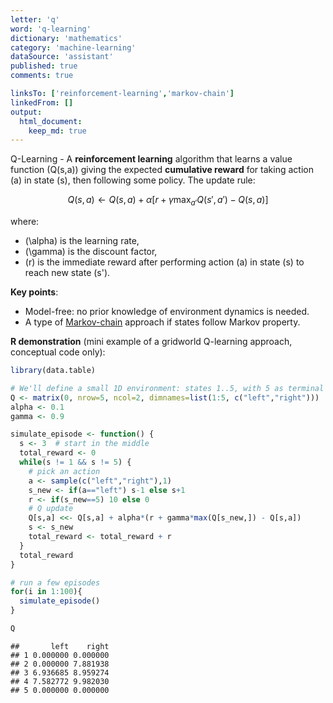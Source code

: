 ```yaml
---
letter: 'q'
word: 'q-learning'
dictionary: 'mathematics'
category: 'machine-learning'
dataSource: 'assistant'
published: true
comments: true

linksTo: ['reinforcement-learning','markov-chain']
linkedFrom: []
output:
  html_document:
    keep_md: true
---
```




<a id="q-learning">Q-Learning</a> - A **reinforcement learning** algorithm that learns a value function \(Q(s,a)\) giving the expected **cumulative reward** for taking action \(a\) in state \(s\), then following some policy. The update rule:

$$
Q(s,a) \leftarrow Q(s,a) + \alpha \bigl[r + \gamma \max_{a'}Q(s', a') - Q(s,a)\bigr]
$$

where:
- \(\alpha\) is the learning rate,
- \(\gamma\) is the discount factor,
- \(r\) is the immediate reward after performing action \(a\) in state \(s\) to reach new state \(s'\).

**Key points**:
- Model-free: no prior knowledge of environment dynamics is needed.
- A type of [Markov-chain](#markov-chain) approach if states follow Markov property.

**R demonstration** (mini example of a gridworld Q-learning approach, conceptual code only):


``` r
library(data.table)

# We'll define a small 1D environment: states 1..5, with 5 as terminal
Q <- matrix(0, nrow=5, ncol=2, dimnames=list(1:5, c("left","right")))
alpha <- 0.1
gamma <- 0.9

simulate_episode <- function() {
  s <- 3  # start in the middle
  total_reward <- 0
  while(s != 1 && s != 5) {
    # pick an action
    a <- sample(c("left","right"),1)
    s_new <- if(a=="left") s-1 else s+1
    r <- if(s_new==5) 10 else 0
    # Q update
    Q[s,a] <<- Q[s,a] + alpha*(r + gamma*max(Q[s_new,]) - Q[s,a])
    s <- s_new
    total_reward <- total_reward + r
  }
  total_reward
}

# run a few episodes
for(i in 1:100){
  simulate_episode()
}

Q
```

```
##       left    right
## 1 0.000000 0.000000
## 2 0.000000 7.881938
## 3 6.936685 8.959274
## 4 7.582772 9.982030
## 5 0.000000 0.000000
```
